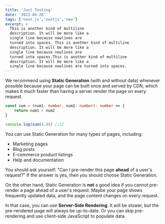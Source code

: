 ```yaml
---
title: 'Just Testing'
date: '2023-04-28'
tags: ['next.js','nextjs','new']
excerpt: >
  This is another kind of multiline
  description. It will be more like a
  single line because newlines are
  turned into spaces. This is another kind of multiline
  description. It will be more like a
  single line because newlines are
  turned into spaces.This is another kind of multiline
  description. It will be more like a
  single line because newlines are turned into spaces.
---
```


We recommend using **Static Generation** (with and without data) whenever possible because your page can be built once and served by CDN, which makes it much faster than having a server render the page on every request.

```ts
const sum = (num1: number, num2: number): number => {
    return num1 + num2
}

console.log(sum(4,8)) //12
```

You can use Static Generation for many types of pages, including:

- Marketing pages
- Blog posts
- E-commerce product listings
- Help and documentation

You should ask yourself: "Can I pre-render this page **ahead** of a user's request?" If the answer is yes, then you should choose Static Generation.

On the other hand, Static Generation is **not** a good idea if you cannot pre-render a page ahead of a user's request. Maybe your page shows frequently updated data, and the page content changes on every request.

In that case, you can use **Server-Side Rendering**. It will be slower, but the pre-rendered page will always be up-to-date. Or you can skip pre-rendering and use client-side JavaScript to populate data.